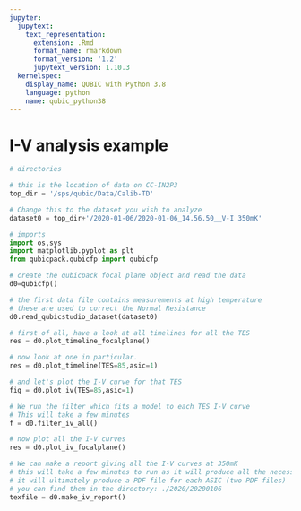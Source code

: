 ```yaml
---
jupyter:
  jupytext:
    text_representation:
      extension: .Rmd
      format_name: rmarkdown
      format_version: '1.2'
      jupytext_version: 1.10.3
  kernelspec:
    display_name: QUBIC with Python 3.8
    language: python
    name: qubic_python38
---
```


I-V analysis example
===========

```python
# directories

# this is the location of data on CC-IN2P3
top_dir = '/sps/qubic/Data/Calib-TD'
```

```python
# Change this to the dataset you wish to analyze
dataset0 = top_dir+'/2020-01-06/2020-01-06_14.56.50__V-I 350mK'
```

```python
# imports
import os,sys
import matplotlib.pyplot as plt
from qubicpack.qubicfp import qubicfp
```

```python
# create the qubicpack focal plane object and read the data
d0=qubicfp()

# the first data file contains measurements at high temperature
# these are used to correct the Normal Resistance
d0.read_qubicstudio_dataset(dataset0)

```

```python
# first of all, have a look at all timelines for all the TES
res = d0.plot_timeline_focalplane()
```

```python
# now look at one in particular.
res = d0.plot_timeline(TES=85,asic=1)
```

```python
# and let's plot the I-V curve for that TES
fig = d0.plot_iv(TES=85,asic=1)
```

```python
# We run the filter which fits a model to each TES I-V curve
# This will take a few minutes
f = d0.filter_iv_all()
```

```python
# now plot all the I-V curves
res = d0.plot_iv_focalplane()
```

```python
# We can make a report giving all the I-V curves at 350mK
# this will take a few minutes to run as it will produce all the necessary plots
# it will ultimately produce a PDF file for each ASIC (two PDF files)
# you can find them in the directory: ./2020/20200106
texfile = d0.make_iv_report()
```

```python

```
